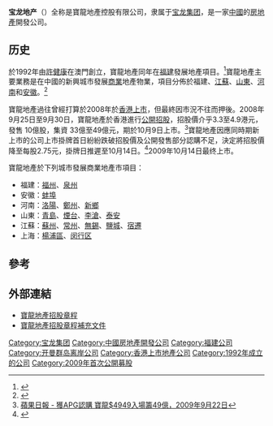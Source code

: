 '''宝龙地产'''（{{hkex|01238}}）全称是寶龍地產控股有限公司，隶属于[[宝龙集团|宝龙集团]]，是一家[[中國|中國]]的[[房地產|房地產]]開發公司。

==历史==
於1992年由[[許健康|許健康]]在澳門創立，寶龍地產同年在[[福建|福建]]發展地產項目。<ref>{{Cite web |url=http://hk.jrj.com.cn/2008/02/212326591326.shtml |title=金融界 - 私募2億美元 寶龍地產擬赴港上市，2008年2月21日 |access-date=2016年5月18日 |archive-date=2019年9月11日 |archive-url=https://web.archive.org/web/20190911214634/http://hk.jrj.com.cn/2008/02/212326591326.shtml |dead-url=no }}</ref>寶龍地產主要業務是在中國的新興城市發展[[商業|商業]]地產物業，項目分佈於福建、[[江蘇|江蘇]]、[[山東|山東]]、[[河南|河南]]和[[安徽|安徽]]。<ref>{{Cite web |url=http://hk.jrj.com.cn/2008/02/212326591326.shtml |title=金融界 - 寶龍地產預計6月底掛牌 最壞的時候已經過去，2008年6月6日 |access-date=2016年5月18日 |archive-date=2019年9月11日 |archive-url=https://web.archive.org/web/20190911214634/http://hk.jrj.com.cn/2008/02/212326591326.shtml |dead-url=no }}</ref>

寶龍地產過往曾經打算於2008年於[[香港|香港]][[上市|上市]]，但最終因市況不往而押後。2008年9月25日至9月30日，寶龍地產於香港進行[[公開招股|公開招股]]，招股價介乎3.3至4.9港元，發售 10億股，集資 33億至49億元，期於10月9日上市。<ref>
[http://hk.apple.nextmedia.com/template/apple/art_main.php?iss_id=20090922&sec_id=15307&subsec=15320&art_id=13234240 蘋果日報 - 獲APG認購 寶龍$4949入場籌49億，2009年9月22日]</ref>寶龍地產因應同時期新上市的公司上市掛牌首日紛紛跌破招股價及公開發售部分認購不足，決定將招股價降至每股2.75元，掛牌日推遲至10月14日。<ref>{{Cite web |url=http://finance.sina.com.hk/cgi-bin/nw/show.cgi/11/2/1/1951161/1.html |title=新浪網 - 寶龍地產降價延期赴港上市，2009年10月10日 |access-date=2009年10月10日 |archive-url=https://web.archive.org/web/20091015223700/http://finance.sina.com.hk/cgi-bin/nw/show.cgi/11/2/1/1951161/1.html |archive-date=2009年10月15日 |dead-url=yes }}</ref>2009年10月14日最终上市。

寶龍地產於下列城市發展商業地產市項目：
*福建：[[福州|福州]]、[[泉州|泉州]]
*安徽：[[蚌埠|蚌埠]]
*河南：[[洛陽|洛陽]]、[[鄭州|鄭州]]、[[新鄉|新鄉]]
*山東：[[青島|青島]]、[[煙台|煙台]]、[[李滄|李滄]]、[[泰安|泰安]]
*江蘇：[[蘇州|蘇州]]、[[常州|常州]]、[[無錫|無錫]]、[[鹽城|鹽城]]、[[宿遷|宿遷]]
*上海：[[楊浦區|楊浦區]]、[[闵行区|闵行区]]

==參考==
{{reflist}}

==外部連結==
*[http://www.hkexnews.hk/listedco/listconews/sehk/20090925/LTN20090925016_C.HTM 寶龍地產招股章程] {{Wayback|url=http://www.hkexnews.hk/listedco/listconews/sehk/20090925/LTN20090925016_C.HTM |date=20091225025517 }}
*[http://www.hkexnews.hk/listedco/listconews/sehk/20091005/LTN200910051178_C.pdf 寶龍地產招股章程補充文件]

[[Category:宝龙集团|Category:宝龙集团]]
[[Category:中國房地產開發公司|Category:中國房地產開發公司]]
[[Category:福建公司|Category:福建公司]]
[[Category:开曼群岛离岸公司|Category:开曼群岛离岸公司]]
[[Category:香港上市地產公司|Category:香港上市地產公司]]
[[Category:1992年成立的公司|Category:1992年成立的公司]]
[[Category:2009年首次公開募股|Category:2009年首次公開募股]]